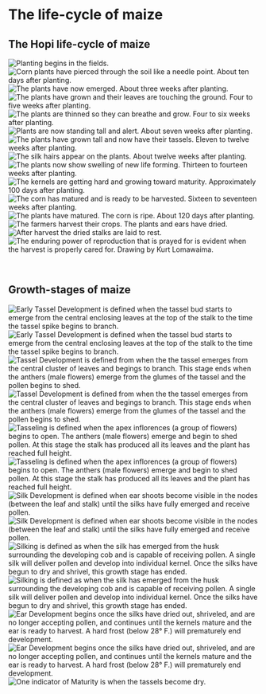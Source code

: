 # The life-cycle of maize

## The Hopi life-cycle of maize {-}

<div class="carousel">
![Planting begins in the fields.](./images/hopi_growth/1_nawantota.jpg)
![Corn plants have pierced through the soil like a needle point. About ten days after planting.](./images/hopi_growth/2_motskuyvaya.jpg)
![The plants have now emerged. About three weeks after planting.](./images/hopi_growth/3_kuyvaya.jpg)
![The plants have grown and their leaves are touching the ground.	Four to five weeks after planting.](./images/hopi_growth/4_matyaltoti.jpg)
![The plants are thinned so they can breathe and grow. Four to six weeks after planting.](./images/hopi_growth/5_tsaatsatota.jpg)
![Plants are now standing tall and alert.	About  seven weeks after planting.](./images/hopi_growth/6_hongva.jpg)
![The plants have grown tall and now have their tassels. Eleven to twelve weeks after planting.](./images/hopi_growth/7_taalakuyvaya.jpg)
![The silk hairs appear on the plants. About twelve weeks after planting.](./images/hopi_growth/8_yowihayiltoti.jpg)
![The plants now show swelling of new life forming. Thirteen to fourteen weeks after planting.](./images/hopi_growth/9_piikyavaya.jpg)
![The kernels are getting hard and growing toward maturity.	Approximately 100 days after planting.](./images/hopi_growth/10_sikyatspuvaya.jpg)
![The corn has matured and is ready to be  harvested. Sixteen to seventeen weeks after planting.](./images/hopi_growth/11_nuvawvaya.jpg)
![The plants have matured. The corn is ripe. About 120 days after planting.](./images/hopi_growth/12_tuksiya.jpg)
![The farmers harvest their crops. The plants and ears have dried.](./images/hopi_growth/13_hoqya.jpg)
![After harvest the dried stalks are laid to rest.](./images/hopi_growth/14_qatungwuyamu_waomnaya.jpg)
![The enduring power of reproduction that is prayed for is evident when the harvest is properly cared for. Drawing by Kurt Lomawaima.](./images/hopi_growth/15_naakya.jpg)
</div>

<div class="carcaption">
<p class="caption">&nbsp;</p>
</div>

## Growth-stages of maize {-}

<div class="carousel">
![**Early Tassel Development** is defined when the tassel bud starts to emerge from the central enclosing leaves at the top of the stalk to the time the tassel spike begins to branch.](./images/growth/1_early_tassel_development.jpg)
![**Early Tassel Development** is defined when the tassel bud starts to emerge from the central enclosing leaves at the top of the stalk to the time the tassel spike begins to branch.](./images/growth/2_early_tassel_development.jpg)
![**Tassel Development** is defined from when the the tassel emerges from the central cluster of leaves and begings to branch. This stage ends when the anthers (male flowers) emerge from the glumes of the tassel and the pollen begins to shed.](./images/growth/3_tassel_development.jpg)
![**Tassel Development** is defined from when the the tassel emerges from the central cluster of leaves and begings to branch. This stage ends when the anthers (male flowers) emerge from the glumes of the tassel and the pollen begins to shed.](./images/growth/4_tassel_development.jpg)
![**Tasseling** is defined when the apex inflorences (a group of flowers) begins to open. The anthers (male flowers) emerge and begin to shed pollen. At this stage the stalk has produced all its leaves and the plant has reached full height.](./images/growth/5_tasseling.jpg)
![**Tasseling** is defined when the apex inflorences (a group of flowers) begins to open. The anthers (male flowers) emerge and begin to shed pollen. At this stage the stalk has produced all its leaves and the plant has reached full height.](./images/growth/6_tasseling.jpg)
![**Silk Development** is defined when ear shoots become visible in the nodes (between the leaf and stalk) until the silks have fully emerged and receive pollen.](./images/growth/7_silk_development.jpg)
![**Silk Development** is defined when ear shoots become visible in the nodes (between the leaf and stalk) until the silks have fully emerged and receive pollen.](./images/growth/8_silk_development.jpg)
![**Silking** is defined as when the silk has emerged from the husk surrounding the developing cob and is capable of receiving pollen. A single silk will deliver pollen and develop into individual kernel. Once the silks have begun to dry and shrivel, this growth stage has ended.](./images/growth/9_silking.jpg)
![**Silking** is defined as when the silk has emerged from the husk surrounding the developing cob and is capable of receiving pollen. A single silk will deliver pollen and develop into individual kernel. Once the silks have begun to dry and shrivel, this growth stage has ended.](./images/growth/10_silking.jpg)
![**Ear Development** begins once the silks have dried out, shriveled, and are no longer accepting pollen, and continues until the kernels mature and the ear is ready to harvest. A hard frost (below 28° F.) will prematurely end development.](./images/growth/11_ear_development.jpg)
![**Ear Development** begins once the silks have dried out, shriveled, and are no longer accepting pollen, and continues until the kernels mature and the ear is ready to harvest. A hard frost (below 28° F.) will prematurely end development.](./images/growth/12_ear_development.jpg)
![One indicator of **Maturity** is when the tassels become dry.](./images/growth/13_maturity.jpg)

</div>

<div class="carcaption">
<p class="caption">&nbsp;</p>
</div>

